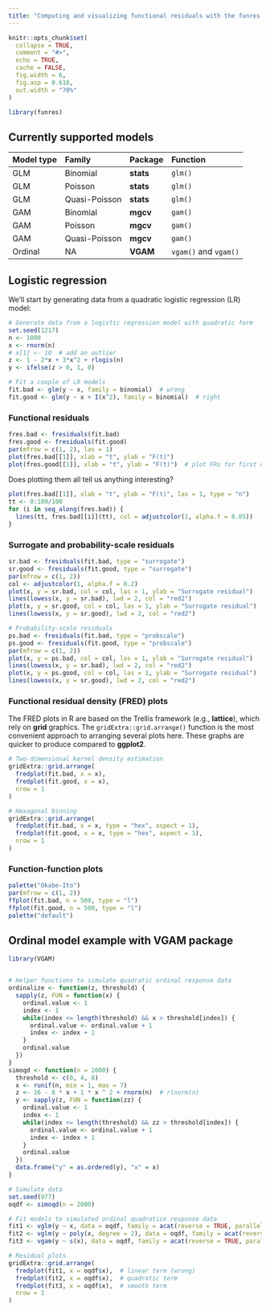 ```yaml
---
title: "Computing and visualizing functional residuals with the funres package"
---
```


```r
knitr::opts_chunk$set(
  collapse = TRUE,
  comment = "#>",
  echo = TRUE,
  cache = FALSE,
  fig.width = 6,
  fig.asp = 0.618,
  out.width = "70%"
)
```

```r
library(funres)
```


## Currently supported models

| Model type  | Family        | Package   | Function |
|:------------|:-------------|:-----------|:---------|
| GLM         | Binomial      | **stats** |  `glm()` |
| GLM         | Poisson       | **stats** |  `glm()` |
| GLM         | Quasi-Poisson | **stats** |  `glm()` |
| GAM         | Binomial      | **mgcv**  |  `gam()` |
| GAM         | Poisson       | **mgcv**  |  `gam()` |
| GAM         | Quasi-Poisson | **mgcv**  |  `gam()` |
| Ordinal     | NA            | **VGAM**  |  `vgam()` and `vgam()` |


## Logistic regression

We'll start by generating data from a quadratic logistic regression (LR) model:
```r
# Generate data from a logistic regression model with quadratic form
set.seed(1217)
n <- 1000
x <- rnorm(n)
# x[1] <- 10  # add an outlier
z <- 1 - 2*x + 3*x^2 + rlogis(n)
y <- ifelse(z > 0, 1, 0)

# Fit a couple of LR models
fit.bad <- glm(y ~ x, family = binomial)  # wrong
fit.good <- glm(y ~ x + I(x^2), family = binomial)  # right
```


### Functional residuals

```r
fres.bad <- fresiduals(fit.bad)
fres.good <- fresiduals(fit.good)
par(mfrow = c(1, 2), las = 1)
plot(fres.bad[[1]], xlab = "t", ylab = "F(t)")
plot(fres.good[[1]], xlab = "t", ylab = "F(t)")  # plot FRs for first observation
```

Does plotting them all tell us anything interesting?
```r
plot(fres.bad[[1]], xlab = "t", ylab = "F(t)", las = 1, type = "n")
tt <- 0:100/100
for (i in seq_along(fres.bad)) {
  lines(tt, fres.bad[[i]](tt), col = adjustcolor(1, alpha.f = 0.05))
}
```


### Surrogate and probability-scale residuals

```r
sr.bad <- fresiduals(fit.bad, type = "surrogate")
sr.good <- fresiduals(fit.good, type = "surrogate")
par(mfrow = c(1, 2))
col <- adjustcolor(1, alpha.f = 0.2)
plot(x, y = sr.bad, col = col, las = 1, ylab = "Surrogate residual")
lines(lowess(x, y = sr.bad), lwd = 2, col = "red2")
plot(x, y = sr.good, col = col, las = 1, ylab = "Surrogate residual")
lines(lowess(x, y = sr.good), lwd = 2, col = "red2")
```

```r
# Probability-scale residuals
ps.bad <- fresiduals(fit.bad, type = "probscale")
ps.good <- fresiduals(fit.good, type = "probscale")
par(mfrow = c(1, 2))
plot(x, y = ps.bad, col = col, las = 1, ylab = "Surrogate residual")
lines(lowess(x, y = sr.bad), lwd = 2, col = "red2")
plot(x, y = ps.good, col = col, las = 1, ylab = "Surrogate residual")
lines(lowess(x, y = sr.good), lwd = 2, col = "red2")
```



### Functional residual density (FRED) plots

The FRED plots in R are based on the Trellis framework (e.g., **lattice**), which rely on **grid** graphics. The `gridExtra::grid.arrange()` function is the most convenient approach to arranging several plots here. These graphs are quicker to produce compared to **ggplot2**.

```r
# Two-dimensional kernel density estimation
gridExtra::grid.arrange(
  fredplot(fit.bad, x = x),
  fredplot(fit.good, x = x),
  nrow = 1
)

# Hexagonal binning
gridExtra::grid.arrange(
  fredplot(fit.bad, x = x, type = "hex", aspect = 1),
  fredplot(fit.good, x = x, type = "hex", aspect = 1),
  nrow = 1
)
```


### Function-function plots

```r
palette("Okabe-Ito")
par(mfrow = c(1, 2))
ffplot(fit.bad, n = 500, type = "l")
ffplot(fit.good, n = 500, type = "l")
palette("default")
```


## Ordinal model example with VGAM package

```r
library(VGAM)


# Helper functions to simulate quadratic ordinal response data
ordinalize <- function(z, threshold) {
  sapply(z, FUN = function(x) {
    ordinal.value <- 1
    index <- 1
    while(index <= length(threshold) && x > threshold[index]) {
      ordinal.value <- ordinal.value + 1
      index <- index + 1
    }
    ordinal.value
  })
}
simoqd <- function(n = 2000) {
  threshold <- c(0, 4, 8)
  x <- runif(n, min = 1, max = 7)
  z <- 16 - 8 * x + 1 * x ^ 2 + rnorm(n)  # rlnorm(n)
  y <- sapply(z, FUN = function(zz) {
    ordinal.value <- 1
    index <- 1
    while(index <= length(threshold) && zz > threshold[index]) {
      ordinal.value <- ordinal.value + 1
      index <- index + 1
    }
    ordinal.value
  })
  data.frame("y" = as.ordered(y), "x" = x)
}

# Simulate data
set.seed(977)
oqdf <- simoqd(n = 2000)

# Fit models to simulated ordinal quadratice response data
fit1 <- vglm(y ~ x, data = oqdf, family = acat(reverse = TRUE, parallel = TRUE))
fit2 <- vglm(y ~ poly(x, degree = 2), data = oqdf, family = acat(reverse = TRUE, parallel = TRUE))
fit3 <- vgam(y ~ s(x), data = oqdf, family = acat(reverse = TRUE, parallel = TRUE))

# Residual plots
gridExtra::grid.arrange(
  fredplot(fit1, x = oqdf$x),  # linear term (wrong)
  fredplot(fit2, x = oqdf$x),  # quadratic term
  fredplot(fit3, x = oqdf$x),  # smooth term
  nrow = 1
)
```

